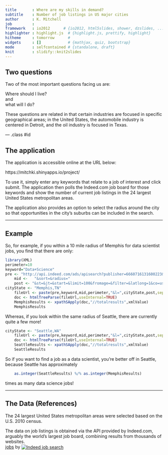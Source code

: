 ```yaml
---
title       : Where are my skills in demand?
subtitle    : Number of job listings in US major cities
author      : K. Mitchell
job         : 
framework   : io2012      # {io2012, html5slides, shower, dzslides, ...}
highlighter : highlight.js  # {highlight.js, prettify, highlight}
hitheme     : tomorrow      # 
widgets     : []            # {mathjax, quiz, bootstrap}
mode        : selfcontained # {standalone, draft}
knit        : slidify::knit2slides
---
```



## Two questions

Two of the most important questions facing us are:

Where should I live?  
and  
what will I do?    

These questions are related in that certain industries are focused in specific geographical areas; in the United States, the automobile industry is centered in Detroit, and the oil industry is focused in Texas.  





--- .class #id 





## The application

The application is accessible online at the URL below:

https://mitchki.shinyapps.io/project/

To use it, simply enter any keywords that relate to a job of interest and click submit.  The application then polls the Indeed.com job board for those keywords and show the number of current job listings in the 24 largest United States metropolitan areas.

The application also provides an option to select the radius around the city so that opportunities in the city's suburbs can be included in the search.

---

## Example

So, for example, if you within a 10 mile radius of Memphis for data scientist jobs, you find that there are only:

```r
library(XML)
perimeter=10
keyword="Data+Science"
pre <- "http://api.indeed.com/ads/apisearch?publisher=6660716131600223&q="
    mid <-   "&sort=&radius="
    post <- "&st=&jt=&start=&limit=100&fromage=&filter=&latlong=1&co=us&chnl=&userip=1.2.3.4&useragent=Mozilla/%2F4.0%28Firefox%29&v=2"
cityState <- "Memphis,TN"
    fileUrl <- paste(pre,keyword,mid,perimeter,"&l=",cityState,post,sep="")
    doc <- htmlTreeParse(fileUrl,useInternal=TRUE)
    MemphisResults <- xpathSApply(doc,"//totalresults",xmlValue) 
    MemphisResults
```


Whereas, if you look within the same radius of Seattle, there are currently quite a few more!     

```r
cityState <- "Seattle,WA"
    fileUrl <- paste(pre,keyword,mid,perimeter,"&l=",cityState,post,sep="")
    doc <- htmlTreeParse(fileUrl,useInternal=TRUE)
    SeattleResults <- xpathSApply(doc,"//totalresults",xmlValue) 
    SeattleResults
```

So if you want to find a job as a data scientist, you're better off in Seattle, because Seattle has approximately
```r
    as.integer(SeattleResults) %/% as.integer(MemphisResults)
```
times as many data science jobs!


---

## The Data (References)

The 24 largest United States metropolitan areas were selected based on the U.S. 2010 census.                                


The data on job listings is obtained via the API provided by Indeed.com, arguably the world's largest job board, combining results from thousands of websites.   
<span id=indeed_at><a href="http://www.indeed.com/">jobs</a> by <a
href="http://www.indeed.com/" title="Job Search"><img
src="http://www.indeed.com/p/jobsearch.gif" style="border: 0;
vertical-align: middle;" alt="Indeed job search"></a></span>
                                
